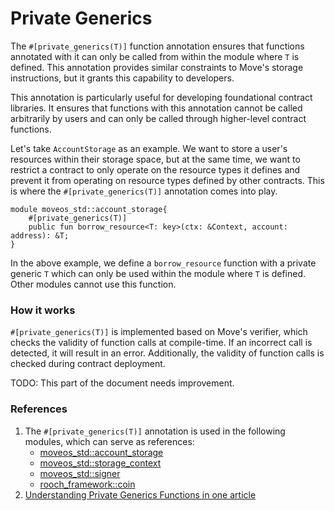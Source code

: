 # Private Generics


The `#[private_generics(T)]` function annotation ensures that functions annotated with it can only be called from within the module where `T` is defined. This annotation provides similar constraints to Move's storage instructions, but it grants this capability to developers.

This annotation is particularly useful for developing foundational contract libraries. It ensures that functions with this annotation cannot be called arbitrarily by users and can only be called through higher-level contract functions.

Let's take `AccountStorage` as an example. We want to store a user's resources within their storage space, but at the same time, we want to restrict a contract to only operate on the resource types it defines and prevent it from operating on resource types defined by other contracts. This is where the `#[private_generics(T)]` annotation comes into play.

```move
module moveos_std::account_storage{
    #[private_generics(T)]
    public fun borrow_resource<T: key>(ctx: &Context, account: address): &T;
}
```

In the above example, we define a `borrow_resource` function with a private generic `T` which can only be used within the module where `T` is defined. Other modules cannot use this function.

### How it works

`#[private_generics(T)]` is implemented based on Move's verifier, which checks the validity of function calls at compile-time. If an incorrect call is detected, it will result in an error. Additionally, the validity of function calls is checked during contract deployment.

<Callout>
TODO: This part of the document needs improvement.
</Callout>

### References

1. The `#[private_generics(T)]` annotation is used in the following modules, which can serve as references:
   - [moveos_std::account_storage](https://github.com/rooch-network/rooch/blob/main/moveos/moveos-stdlib/moveos-stdlib/sources/account_storage.move)
   - [moveos_std::storage_context](https://github.com/rooch-network/rooch/blob/main/moveos/moveos-stdlib/moveos-stdlib/sources/storage_context.move)
   - [moveos_std::signer](https://github.com/rooch-network/rooch/blob/main/moveos/moveos-stdlib/moveos-stdlib/sources/signer.move)
   - [rooch_framework::coin](https://github.com/rooch-network/rooch/blob/main/crates/rooch-framework/sources/coin.move)
2. [Understanding Private Generics Functions in one article](../../blog/read-private-generics-in-one-article.en-US.mdx)
